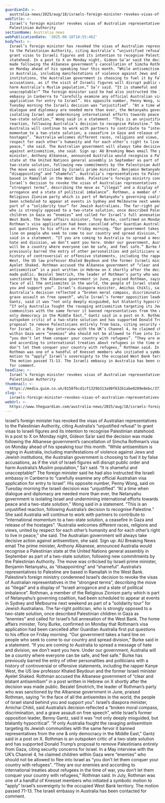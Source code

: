 ```yaml
---
guardianId: >-
  australia-news/2025/aug/18/israels-foreign-minister-revokes-visas-of-australian-representatives-to-palestinian-authority-ntwnfb
webTitle: >-
  Israel’s foreign minister revokes visas of Australian representatives to
  Palestinian Authority
sectionName: Australia news
webPublicationDate: '2025-08-18T18:55:46Z'
bodyText: >-
  Israel’s foreign minister has revoked the visas of Australian representatives
  to the Palestinian Authority, citing Australia’s “unjustified refusal” to
  grant visas to Israeli figures and its intention to recognise Palestinian
  statehood. In a post to X on Monday night, Gideon Sa’ar said the decision was
  made following the Albanese government’s cancellation of Simcha Rothman’s visa
  on Monday ahead of his speaking tour this month. “While antisemitism is raging
  in Australia, including manifestations of violence against Jews and Jewish
  institutions, the Australian government is choosing to fuel it by false
  accusations, as if the visit of Israeli figures will disrupt public order and
  harm Australia’s Muslim population,” Sa’r said. “It is shameful and
  unacceptable!” The foreign minister said he had also instructed the Israeli
  embassy in Canberra to “carefully examine any official Australian visa
  application for entry to Israel”. His opposite number, Penny Wong, said on
  Tuesday morning the Israeli decision was “unjustified”. “At a time when
  dialogue and diplomacy are needed more than ever, the Netanyahu government is
  isolating Israel and undermining international efforts towards peace and a
  two-state solution,” Wong said in a statement. “This is an unjustified
  reaction, following Australia’s decision to recognise Palestine.” She said
  Australia will continue to work with partners to contribute to “international
  momentum to a two-state solution, a ceasefire in Gaza and release of the
  hostages”. “Australia welcomes different races, religions and views, united by
  respect for each other’s humanity and for each other’s right to live in
  peace,” she said. The Australian government will always take decisive action
  against antisemitism, she said. Sign up: AU Breaking News email The prime
  minister, Anthony Albanese, announced Australia would recognise a Palestinian
  state at the United Nations general assembly in September as part of a
  two-state solution, following new commitments by the Palestinian Authority.
  The move was criticised by Israeli prime minister, Benjamin Netanyahu, as
  “disappointing” and “shameful”. Australia’s representatives to Palestine are
  based in Ramallah in the West Bank. Palestine’s foreign ministry condemned
  Israel’s decision to revoke the visas of Australian representatives in the
  “strongest terms”, describing the move as “illegal” and a display of “Israeli
  arrogance and a state of political imbalance”. Rothman, a member of the
  Religious Zionism party which is part of Netanyahu’s governing coalition, had
  been scheduled to appear at events in Sydney and Melbourne next weekend as
  part of a “solidarity tour” for Jewish Australians. The far-right politician,
  who is strongly opposed to a two-state solution, once described Palestinian
  children in Gaza as “enemies” and called for Israel’s full annexation of the
  West Bank. The home affairs minister, Tony Burke, confirmed on Monday that
  Rothman’s visa application had been cancelled after Guardian Australia first
  put questions to his office on Friday morning. “Our government takes a hard
  line on people who seek to come to our country and spread division,” Burke
  said in a statement. “If you are coming to Australia to spread a message of
  hate and division, we don’t want you here. Under our government, Australia
  will be a country where everyone can be safe, and feel safe.” Burke has
  previously barred the entry of other personalities and politicians with a
  history of controversial or offensive statements, including the rapper Kanye
  West, the US law professor Khaled Beydoun and the former Israeli minister
  Ayelet Shaked. Rothman accused the Albanese government of “clear and blatant
  antisemitism” in a post written in Hebrew on X shortly after the decision was
  made public. Bezalel Smotrich, the leader of Rothman’s party who was
  sanctioned by the Albanese government in June, praised Rothman, saying “in the
  face of all the antisemites in the world, the people of Israel stand behind
  you and support you”. Israel’s diaspora minister, Amichai Chikli, said
  Australia’s decision reflected a “broken moral compass, discrimination, and a
  grave assault on free speech”, while Israel’s former opposition leader, Benny
  Gantz, said it was “not only deeply misguided, but blatantly hypocritical”.
  “If only Australia fought the ravaging antisemitism targeting its Jewish
  communities with the same fervor it banned representatives from the one &amp;
  only democracy in the Middle East,” Gantz said in a post on X. Rothman is an
  outspoken critic of a two-state solution and has supported Donald Trump’s
  proposal to remove Palestinians entirely from Gaza, citing security concerns
  for Israel. In a May interview with the UK’s Channel 4, he claimed children
  within Gaza were “enemies” who should not be allowed to flee into Israel as
  “you don’t let them conquer your country with refugees”. “They are our enemies
  and according to international treaties about refugees in the time of war, you
  don’t let them conquer your country with refugees,” Rothman said. In July,
  Rothman was one of a handful of Knesset members who initiated a symbolic
  motion to “apply” Israel’s sovereignty to the occupied West Bank territory.
  The motion passed 71-13. The Israeli embassy in Australia has been contacted
  for comment.
headline: >-
  Israel’s foreign minister revokes visas of Australian representatives to
  Palestinian Authority
thumbnail: >-
  https://media.guim.co.uk/8158f6cd1cf1329b313a90f632b1abe0289e8ebc/371_0_2915_2333/500.jpg
slug: >-
  israels-foreign-minister-revokes-visas-of-australian-representatives-to-palestinian-authority
webUrl: >-
  https://www.theguardian.com/australia-news/2025/aug/18/israels-foreign-minister-revokes-visas-of-australian-representatives-to-palestinian-authority-ntwnfb
---
```

Israel’s foreign minister has revoked the visas of Australian representatives to the Palestinian Authority, citing Australia’s “unjustified refusal” to grant visas to Israeli figures and its intention to recognise Palestinian statehood. In a post to X on Monday night, Gideon Sa’ar said the decision was made following the Albanese government’s cancellation of Simcha Rothman’s visa on Monday ahead of his speaking tour this month. “While antisemitism is raging in Australia, including manifestations of violence against Jews and Jewish institutions, the Australian government is choosing to fuel it by false accusations, as if the visit of Israeli figures will disrupt public order and harm Australia’s Muslim population,” Sa’r said. “It is shameful and unacceptable!” The foreign minister said he had also instructed the Israeli embassy in Canberra to “carefully examine any official Australian visa application for entry to Israel”. His opposite number, Penny Wong, said on Tuesday morning the Israeli decision was “unjustified”. “At a time when dialogue and diplomacy are needed more than ever, the Netanyahu government is isolating Israel and undermining international efforts towards peace and a two-state solution,” Wong said in a statement. “This is an unjustified reaction, following Australia’s decision to recognise Palestine.” She said Australia will continue to work with partners to contribute to “international momentum to a two-state solution, a ceasefire in Gaza and release of the hostages”. “Australia welcomes different races, religions and views, united by respect for each other’s humanity and for each other’s right to live in peace,” she said. The Australian government will always take decisive action against antisemitism, she said. Sign up: AU Breaking News email The prime minister, Anthony Albanese, announced Australia would recognise a Palestinian state at the United Nations general assembly in September as part of a two-state solution, following new commitments by the Palestinian Authority. The move was criticised by Israeli prime minister, Benjamin Netanyahu, as “disappointing” and “shameful”. Australia’s representatives to Palestine are based in Ramallah in the West Bank. Palestine’s foreign ministry condemned Israel’s decision to revoke the visas of Australian representatives in the “strongest terms”, describing the move as “illegal” and a display of “Israeli arrogance and a state of political imbalance”. Rothman, a member of the Religious Zionism party which is part of Netanyahu’s governing coalition, had been scheduled to appear at events in Sydney and Melbourne next weekend as part of a “solidarity tour” for Jewish Australians. The far-right politician, who is strongly opposed to a two-state solution, once described Palestinian children in Gaza as “enemies” and called for Israel’s full annexation of the West Bank. The home affairs minister, Tony Burke, confirmed on Monday that Rothman’s visa application had been cancelled after Guardian Australia first put questions to his office on Friday morning. “Our government takes a hard line on people who seek to come to our country and spread division,” Burke said in a statement. “If you are coming to Australia to spread a message of hate and division, we don’t want you here. Under our government, Australia will be a country where everyone can be safe, and feel safe.” Burke has previously barred the entry of other personalities and politicians with a history of controversial or offensive statements, including the rapper Kanye West, the US law professor Khaled Beydoun and the former Israeli minister Ayelet Shaked. Rothman accused the Albanese government of “clear and blatant antisemitism” in a post written in Hebrew on X shortly after the decision was made public. Bezalel Smotrich, the leader of Rothman’s party who was sanctioned by the Albanese government in June, praised Rothman, saying “in the face of all the antisemites in the world, the people of Israel stand behind you and support you”. Israel’s diaspora minister, Amichai Chikli, said Australia’s decision reflected a “broken moral compass, discrimination, and a grave assault on free speech”, while Israel’s former opposition leader, Benny Gantz, said it was “not only deeply misguided, but blatantly hypocritical”. “If only Australia fought the ravaging antisemitism targeting its Jewish communities with the same fervor it banned representatives from the one &amp; only democracy in the Middle East,” Gantz said in a post on X. Rothman is an outspoken critic of a two-state solution and has supported Donald Trump’s proposal to remove Palestinians entirely from Gaza, citing security concerns for Israel. In a May interview with the UK’s Channel 4, he claimed children within Gaza were “enemies” who should not be allowed to flee into Israel as “you don’t let them conquer your country with refugees”. “They are our enemies and according to international treaties about refugees in the time of war, you don’t let them conquer your country with refugees,” Rothman said. In July, Rothman was one of a handful of Knesset members who initiated a symbolic motion to “apply” Israel’s sovereignty to the occupied West Bank territory. The motion passed 71-13. The Israeli embassy in Australia has been contacted for comment.
